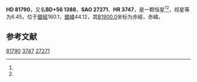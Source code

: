 {{Starbox begin
| name = HD 81790
}}
{{Starbox observe
| epoch = [[J2000.0|J2000.0]]
| constell = {{星座名待查}}<ref name=SIMBAD>{{cite web
 | url=http://simbad.u-strasbg.fr/simbad/sim-id?Ident=HR+3747
 | title =Pulsating variable Star
 | publisher=Centre de Données astronomiques de Strasbourg
 | work=SIMBAD
 | accessdate=2012-07-13}}</ref><ref name=DATA>{{cite web
 | url=http://vizier.u-strasbg.fr/viz-bin/VizieR-5?-out.add=.&-source=5050&-corr=PK=HR&-out.max=9999&HR=3747
 | title=VizieR Detailed Page
 | accessdate=2012-07-13
 | archive-date=2016-03-04
 | archive-url=https://web.archive.org/web/20160304230702/http://vizier.u-strasbg.fr/viz-bin/VizieR-5?-out.add=.&-source=5050&-corr=PK=HR&-out.max=9999&HR=3747
 | dead-url=no
 }}</ref>
| 星官 = 
| ra = {{RA|9|29|47.6}}<ref name=SIMBAD /><ref name=DATA />
| dec = {{DEC|+55|44|44}}<ref name=SIMBAD /><ref name=DATA />
| appmag_v = 6.45<ref name=SIMBAD /><ref name=DATA />
}}
{{Starbox character
| class = F3V s<ref name=SIMBAD /><ref name=DATA />
| b-v = <ref name=SIMBAD /><ref name=DATA />
| u-b = <ref name=SIMBAD /><ref name=DATA />
| r-i = <ref name=SIMBAD /><ref name=DATA />
| variable = 
}}
{{Starbox astrometry
| radial_v = 
| prop_mo_ra = 10
| parallax = 
| p_error = 
}}
{{Starbox catalog
| names =BD+56 1388，[[SAO星表|SAO]] 27271，[[HD星表|HD]] 81790，[[HR星表|HR]] 3747}}
{{Starbox reference |Simbad=HR+3747}}
{{Starbox end}}

'''HD 81790'''，又名'''BD+56 1388'''，'''SAO 27271'''、'''HR 3747'''，是一颗恒星<ref name=SIMBAD /><ref name=DATA />，视星等为6.45，位于[[銀道座標系|銀經]]160.1，[[銀道座標系|銀緯]]44.12，其[[B1900.0|B1900.0]]坐标为赤經{{RA|9|22|38.8}}，赤緯{{DEC|+56|44.12|57}}。

== 参考文献 ==
{{reflist}}
{{大熊座}}
{{star-stub}}

[[Category:HD和HDE天體|81790]]
[[Category:HR天體|3747]]
[[Category:SAO天體|27271]]